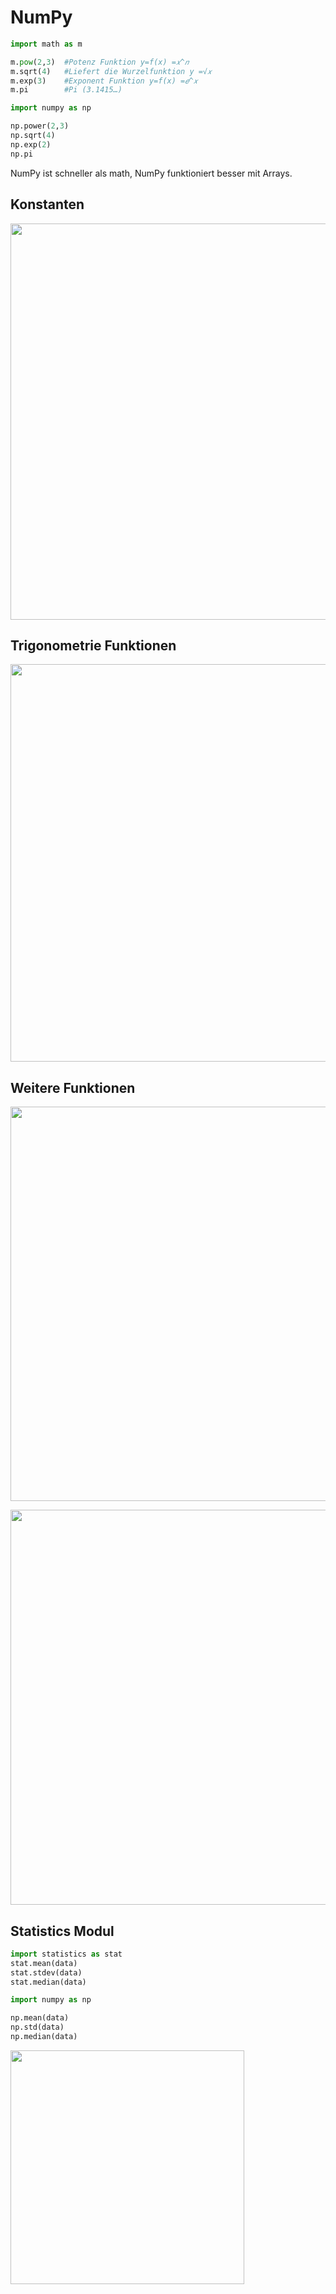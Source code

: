 # NumPy

``` python
import math as m

m.pow(2,3)  #Potenz Funktion y=f(x) =𝑥^𝑛
m.sqrt(4)   #Liefert die Wurzelfunktion y =√𝑥
m.exp(3)    #Exponent Funktion y=f(x) =𝑒^𝑥
m.pi        #Pi (3.1415…)

import numpy as np

np.power(2,3)
np.sqrt(4)
np.exp(2)
np.pi
```

::: callout-important
NumPy ist schneller als math, NumPy funktioniert besser mit Arrays.
:::

## Konstanten

![](images/paste-11.png){width="634"} 

## Trigonometrie Funktionen 
![](images/paste-14.png){width="636"}
 
## Weitere Funktionen 
![](images/paste-15.png){width="631"}

![](images/paste-16.png){width="632"}

## Statistics Modul

``` python
import statistics as stat 
stat.mean(data)
stat.stdev(data)
stat.median(data)

import numpy as np

np.mean(data)
np.std(data)
np.median(data)
```

![](images/paste-17.png){width="374"}